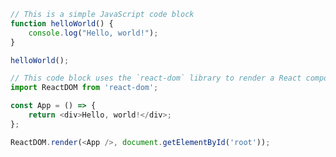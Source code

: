 ```javascript
// This is a simple JavaScript code block
function helloWorld() {
    console.log("Hello, world!");
}

helloWorld();

// This code block uses the `react-dom` library to render a React component
import ReactDOM from 'react-dom';

const App = () => {
    return <div>Hello, world!</div>;
};

ReactDOM.render(<App />, document.getElementById('root'));

```